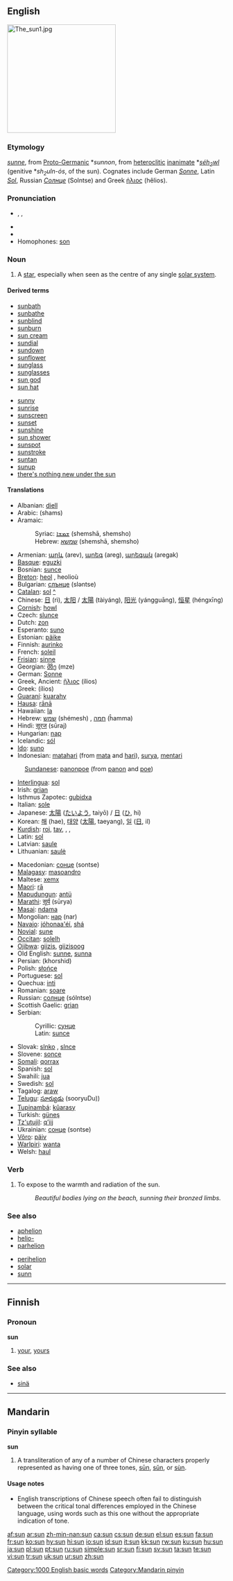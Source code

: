 {{see|Sun|Sun.|sūn|sǔn|sùn|sün}}
{{wikipedia}}
==English==
[[Image:The_sun1.jpg|right|250px]]
{{rank|miles|real|eye|495|sun|cut|everything|six}}

===Etymology===
{{OE.}} ''[[sunne]]'', from [[Proto-Germanic]] *''sunnon'', from {{PIE.}} [[heteroclitic]] [[inanimate]] *''[[Wiktionary Appendix:Proto-Indo-European roots|séh<sub>2</sub>w<u>l</u>]]'' (genitive *''sh<sub>2</sub>uln-ós'', of the sun). Cognates include German ''[[Sonne]]'', Latin ''[[Sol]]'', Russian ''[[Солнце]]'' (Solntse) and Greek [[ήλιος]] (hêlios).

===Pronunciation===
*{{enPR|/sŭn/}}, {{IPA|/sʌn/}}, {{SAMPA|/sVn/}}
*{{audio|en-us-sun.ogg|Audio (US)}}
*{{rhymes|ʌn}}
*Homophones: [[son]]

===Noun===
{{en-noun}}

# A [[star]], especially when seen as the centre of any single [[solar system]].

====Derived terms====
{{rel-top|Terms derived from the noun ''sun''}}
*[[sunbath]]
*[[sunbathe]]
*[[sunblind]]
*[[sunburn]]
*[[sun cream]]
*[[sundial]]
*[[sundown]]
*[[sunflower]]
*[[sunglass]]<!--no thanks: ''(see also [[hand glass]])''-->
*[[sunglasses]]
*[[sun god]]
*[[sun hat]]
{{rel-mid}}
*[[sunny]]
*[[sunrise]]
*[[sunscreen]]
*[[sunset]]
*[[sunshine]]
*[[sun shower]]
*[[sunspot]]
*[[sunstroke]]
*[[suntan]]
*[[sunup]]
*[[there's nothing new under the sun]]
{{rel-bottom}}

====Translations====
{{top}}
*Albanian: [[diell]] {{m}}
*Arabic: {{ARchar|[[شمس]]}} (shams) {{f}}
*Aramaic:
*:Syriac: [[ܫܡܫܐ]] (shemshā, shemsho) {{c}}
*:Hebrew: [[שמשא]] (shemshā, shemsho) {{c}}
*Armenian: [[արև]] (arev), [[արեգ]] (areg), [[արեգակ]] (aregak)
*[[Basque]]: [[eguzki]]
*Bosnian: [[sunce]] {{n}}
*[[Breton]]: [[heol]] {{m}}, heolioù {{p}}
*Bulgarian: [[слънце]] (sləntse) {{n}}
*[[Catalan]]: [[sol]] {{m}} [[:ca:sol|^]]
*Chinese: [[日]] (rì), [[太阳]] / [[太陽]] (tàiyáng), [[阳光]] (yángguāng), [[恒星]] (héngxīng)
*[[Cornish]]: [[howl]] {{m}}
*Czech: [[slunce]] {{n}}
*Dutch: [[zon]] {{f}}
*Esperanto: [[suno]]
*Estonian: [[päike]]
*Finnish: [[aurinko]]
*French: [[soleil]] {{m}}
*[[Frisian]]: [[sinne]]
*Georgian: [[მზე]] (mze)
*German: [[Sonne]] {{f}}
*Greek, Ancient: [[ἥλιος]] (ílios) {{m}}
*Greek: {{t|el|ήλιος|m|}} (ílios)
*[[Guaraní]]: [[kuarahy]]
*[[Hausa]]: [[rānā]]
*Hawaiian: [[la#Hawaiian|la]]
*Hebrew: [[שמש]] (shémesh) {{mf}}, [[חמה]] (ĥamma) {{f}}
*Hindi: [[सूरज]] (sūraj) {{g|Hindi}}
*Hungarian: [[nap]]
*Icelandic: [[sól]]
*[[Ido]]: [[suno]]
*Indonesian: [[matahari]] (from [[mata]] and [[hari]]), [[surya]], [[mentari]]
:[[Sundanese]]: [[panonpoe]] (from [[panon]] and [[poe]])
*[[Interlingua]]: [[sol]]
*Irish: [[grian]] {{f}}
*Isthmus Zapotec: [[gubidxa]]
*Italian: [[sole#Italian|sole]] {{m}}
*Japanese: [[太陽]] ([[たいよう]], taiyō) / [[日]] ([[ひ]], hi)
*Korean: [[해]] (hae), [[태양]] ([[太陽]], taeyang), [[일]] ([[日]], il)
*[[Kurdish]]: [[roj]], [[tav]], {{KUchar|[[هه‌تاو]]}}, {{KUchar|[[خۆر]]}}, {{KUchar|[[رۆژ]]}}
*Latin: [[sol]] {{m}}
*Latvian: [[saule]] {{f}}
*Lithuanian: [[saulė]] {{f}}
{{mid}}
*Macedonian: [[сонце]] (sontse) {{n}}
*[[Malagasy]]: [[masoandro]]
*Maltese: [[xemx]] {{f}}
*[[Maori]]: [[rā]]
*[[Mapudungun]]: [[aṉtü|a<u>n</u>tü]]
*[[Marathi]]: [[सूर्य]] (sūrya)
*[[Masai]]: [[ndama]]
*Mongolian: [[нар]] (nar)
*[[Navajo]]: [[jóhonaa'éí]], [[shá]]
*[[Novial]]: [[sune]]
*[[Occitan]]: [[solelh]] {{m}}
*[[Ojibwa]]: [[giizis]], [[giizisoog]] {{p}}
*Old English: [[sunne]], [[sunna]]
*Persian: {{FAchar|[[خورشید]]}} (khorshid)
*Polish: [[słońce]] {{n}}
*Portuguese: [[sol]] {{m}}
*Quechua: [[inti]]
*Romanian: [[soare]] {{m}}
*Russian: [[солнце]] (sólntse) {{n}}
*Scottish Gaelic: [[grian]] {{f}}
*Serbian:
*:Cyrillic: [[сунце]] {{n}}
*:Latin: [[sunce]] {{n}}
*Slovak: [[slnko]] {{n}}, [[slnce]] {{n}}
*Slovene: [[sonce]] {{n}}
*[[Somali]]: [[qorrax]]
*Spanish: [[sol]] {{m}}
*Swahili: [[jua]]
*Swedish: [[sol]] {{c}}
*Tagalog: [[araw]]
*[[Telugu]]: [[సూర్యుడు]] (sooryuDu))
*[[Tupinambá]]: [[kûarasy]]
*Turkish: [[güneş]]
*[[Tz'utujil]]: [[q'iij|q’iij]]
*Ukrainian: [[сонце]] (sontse) {{n}}
*[[Võro]]: [[päiv]]
*[[Warlpiri]]: [[wanta]]
*Welsh: [[haul]] {{m}}
{{bottom}}

===Verb===
{{en-verb|sun|n|ed}}

#{{transitive}} To expose to the warmth and radiation of the sun.
#:''Beautiful bodies lying on the beach, sunning their bronzed limbs.''

===See also===
{{top2}}
*[[aphelion]]
*[[helio-]]
*[[parhelion]]
{{mid2}}
*[[perihelion]]
*[[solar]]
*[[sunn]]
{{bottom2}}

[[Category:1000 English basic words]]

----
==Finnish==
===Pronoun===
'''sun'''

# {{colloquial|lang=fi}} [[your]], [[yours]]

===See also===
*[[sinä]]

----
==Mandarin==
===Pinyin syllable===
'''sun'''

# A transliteration of any of a number of Chinese characters properly represented as having one of three tones, [[sūn]], [[sǔn]], or [[sùn]].

====Usage notes====
*English transcriptions of Chinese speech often fail to distinguish between the critical tonal differences employed in the Chinese language, using words such as this one without the appropriate indication of tone.

[[Category:Mandarin pinyin]]

[[af:sun]]
[[ar:sun]]
[[zh-min-nan:sun]]
[[ca:sun]]
[[cs:sun]]
[[de:sun]]
[[el:sun]]
[[es:sun]]
[[fa:sun]]
[[fr:sun]]
[[ko:sun]]
[[hy:sun]]
[[hi:sun]]
[[io:sun]]
[[id:sun]]
[[it:sun]]
[[kk:sun]]
[[rw:sun]]
[[ku:sun]]
[[hu:sun]]
[[ja:sun]]
[[pl:sun]]
[[pt:sun]]
[[ru:sun]]
[[simple:sun]]
[[sr:sun]]
[[fi:sun]]
[[sv:sun]]
[[ta:sun]]
[[te:sun]]
[[vi:sun]]
[[tr:sun]]
[[uk:sun]]
[[ur:sun]]
[[zh:sun]]